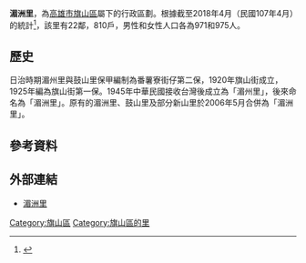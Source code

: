 {{ROC Village or Li Info
| Village/LiName = 湄洲
| Village/Li = 里
| City/CountyName = 高雄市
| DivName = 旗山區
| OldName = 
| AreaTotal = 
| Sub = 22
| HouseholdTotal = 810
| YearMonth = 2018年4月
| PopTotal = 1946
| Male = 
| Female = 
| Longitude = 
| Latitude = 
| Neighbors = 
| MapLocation = 
| Head = 陳聖允
| Address = 
| Website =
| Photo = 
| Photo size = 
| Caption = 
| DataSource = 
}}
'''湄洲里'''，為[[高雄市|高雄市]][[旗山區|旗山區]]屬下的行政區劃。根據截至2018年4月（民國107年4月）的統計<ref>{{cite web|url=http://orgws.kcg.gov.tw/001/KcgOrgUploadFiles/49/relfile/9918/124262/81ca6f43-ac52-40cb-90ad-da167efd652c.pdf|title=107年4月旗山區各里人口數|publisher=高雄市旗山戶政事務所|accessdate=2018年5月20日|archive-url=https://web.archive.org/web/20180520192647/http://orgws.kcg.gov.tw/001/KcgOrgUploadFiles/49/relfile/9918/124262/81ca6f43-ac52-40cb-90ad-da167efd652c.pdf|archive-date=2018-05-20|dead-url=yes}}</ref>，該里有22鄰，810戶，男性和女性人口各為971和975人。

==歷史==
日治時期湄州里與鼓山里保甲編制為番薯寮街仔第二保，1920年旗山街成立，1925年編為旗山街第一保。1945年中華民國接收台灣後成立為「湄州里」，後來命名為「湄洲里」。原有的湄洲里、鼓山里及部分新山里於2006年5月合併為「湄洲里」。

==參考資料==
{{reflist}}

==外部連結==
*[https://web.archive.org/web/20160821104716/http://ikh.tw/vc/kh303/ 湄洲里]

[[Category:旗山區|Category:旗山區]]
[[Category:旗山區的里|Category:旗山區的里]]